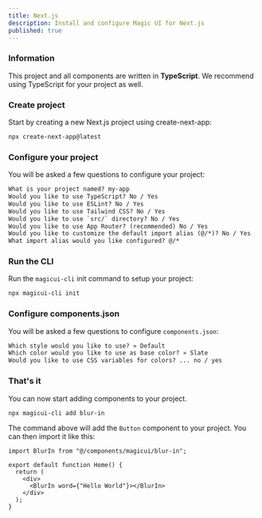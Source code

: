 ```yaml
---
title: Next.js
description: Install and configure Magic UI for Next.js
published: true
---
```


<Steps>

### Information

This project and all components are written in **TypeScript**. We recommend using TypeScript for your project as well.

### Create project

Start by creating a new Next.js project using create-next-app:

```bash
npx create-next-app@latest
```

### Configure your project

You will be asked a few questions to configure your project:

```txt showLineNumbers
What is your project named? my-app
Would you like to use TypeScript? No / Yes
Would you like to use ESLint? No / Yes
Would you like to use Tailwind CSS? No / Yes
Would you like to use `src/` directory? No / Yes
Would you like to use App Router? (recommended) No / Yes
Would you like to customize the default import alias (@/*)? No / Yes
What import alias would you like configured? @/*
```

### Run the CLI

Run the `magicui-cli` init command to setup your project:

```bash
npx magicui-cli init
```

### Configure components.json

You will be asked a few questions to configure `components.json`:

```txt showLineNumbers
Which style would you like to use? » Default
Which color would you like to use as base color? » Slate
Would you like to use CSS variables for colors? ... no / yes
```

### That's it

You can now start adding components to your project.

```bash
npx magicui-cli add blur-in
```

The command above will add the `Button` component to your project. You can then import it like this:

```tsx {1,6} showLineNumbers
import BlurIn from "@/components/magicui/blur-in";

export default function Home() {
  return (
    <div>
      <BlurIn word={"Hello World"}></BlurIn>
    </div>
  );
}
```

</Steps>
